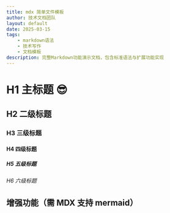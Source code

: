 ```yaml
---
title: mdx 简单文件模板
author: 技术文档团队
layout: default
date: 2025-03-15
tags:
    - markdown语法
    - 技术写作
    - 文档模板
description: 完整Markdown功能演示文档，包含标准语法与扩展功能实现
---
```


# H1 主标题 😎

## H2 二级标题

### H3 三级标题

#### H4 四级标题

##### H5 五级标题

###### H6 六级标题

## 增强功能（需 MDX 支持 mermaid）


